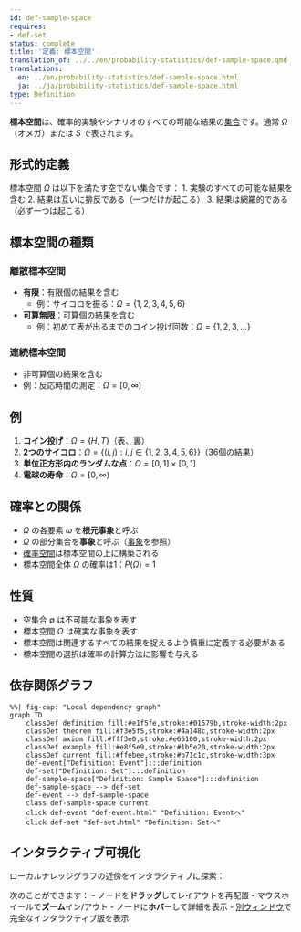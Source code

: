 ```yaml
---
id: def-sample-space
requires:
- def-set
status: complete
title: '定義: 標本空間'
translation_of: ../../en/probability-statistics/def-sample-space.qmd
translations:
  en: ../en/probability-statistics/def-sample-space.html
  ja: ../ja/probability-statistics/def-sample-space.html
type: Definition
---
```


**標本空間**は、確率的実験やシナリオのすべての可能な結果の[集合](../logic-set-theory/def-set.qmd)です。通常 $\Omega$（オメガ）または $S$ で表されます。

## 形式的定義

標本空間 $\Omega$ は以下を満たす空でない集合です：
1. 実験のすべての可能な結果を含む
2. 結果は互いに排反である（一つだけが起こる）
3. 結果は網羅的である（必ず一つは起こる）

## 標本空間の種類

### 離散標本空間
- **有限**：有限個の結果を含む
  - 例：サイコロを振る：$\Omega = \{1, 2, 3, 4, 5, 6\}$
- **可算無限**：可算個の結果を含む
  - 例：初めて表が出るまでのコイン投げ回数：$\Omega = \{1, 2, 3, ...\}$

### 連続標本空間
- 非可算個の結果を含む
- 例：反応時間の測定：$\Omega = [0, \infty)$

## 例

1. **コイン投げ**：$\Omega = \{H, T\}$（表、裏）
2. **2つのサイコロ**：$\Omega = \{(i,j) : i,j \in \{1,2,3,4,5,6\}\}$（36個の結果）
3. **単位正方形内のランダムな点**：$\Omega = [0,1] \times [0,1]$
4. **電球の寿命**：$\Omega = [0, \infty)$

## 確率との関係

- $\Omega$ の各要素 $\omega$ を**根元事象**と呼ぶ
- $\Omega$ の部分集合を**事象**と呼ぶ（[事象](def-event.qmd)を参照）
- [確率空間](def-probability-space.qmd)は標本空間の上に構築される
- 標本空間全体 $\Omega$ の確率は1：$P(\Omega) = 1$

## 性質

- 空集合 $\emptyset$ は不可能な事象を表す
- 標本空間 $\Omega$ は確実な事象を表す
- 標本空間は関連するすべての結果を捉えるよう慎重に定義する必要がある
- 標本空間の選択は確率の計算方法に影響を与える

## 依存関係グラフ

```mermaid
%%| fig-cap: "Local dependency graph"
graph TD
    classDef definition fill:#e1f5fe,stroke:#01579b,stroke-width:2px
    classDef theorem fill:#f3e5f5,stroke:#4a148c,stroke-width:2px
    classDef axiom fill:#fff3e0,stroke:#e65100,stroke-width:2px
    classDef example fill:#e8f5e9,stroke:#1b5e20,stroke-width:2px
    classDef current fill:#ffebee,stroke:#b71c1c,stroke-width:3px
    def-event["Definition: Event"]:::definition
    def-set["Definition: Set"]:::definition
    def-sample-space["Definition: Sample Space"]:::definition
    def-sample-space --> def-set
    def-event --> def-sample-space
    class def-sample-space current
    click def-event "def-event.html" "Definition: Eventへ"
    click def-set "def-set.html" "Definition: Setへ"
```

## インタラクティブ可視化

ローカルナレッジグラフの近傍をインタラクティブに探索：

::: {.graph-viz data-id="def-sample-space" data-width="700" data-height="500"}
:::

次のことができます：
- ノードを**ドラッグ**してレイアウトを再配置
- マウスホイールで**ズーム**イン/アウト
- ノードに**ホバー**して詳細を表示
- [別ウィンドウ](../../output/interactive/def-sample-space.html){target="_blank"}で完全なインタラクティブ版を表示

